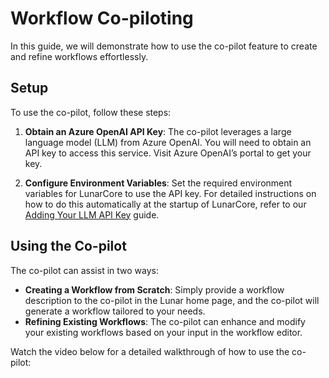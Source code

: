 
# Workflow Co-piloting

In this guide, we will demonstrate how to use the co-pilot feature to create and refine workflows effortlessly.

## Setup

To use the co-pilot, follow these steps:

1. **Obtain an Azure OpenAI API Key**: The co-pilot leverages a large language model (LLM) from Azure OpenAI. You will need to obtain an API key to access this service. Visit Azure OpenAI’s portal to get your key.

2. **Configure Environment Variables**: Set the required environment variables for LunarCore to use the API key. For detailed instructions on how to do this automatically at the startup of LunarCore, refer to our [Adding Your LLM API Key](add_api_key) guide.

## Using the Co-pilot

The co-pilot can assist in two ways:
- **Creating a Workflow from Scratch**: Simply provide a workflow description to the co-pilot in the Lunar home page, and the co-pilot will generate a workflow tailored to your needs.
- **Refining Existing Workflows**: The co-pilot can enhance and modify your existing workflows based on your input in the workflow editor.

Watch the video below for a detailed walkthrough of how to use the co-pilot:

<ReactPlayer playing controls url='/copilot.webm' />
